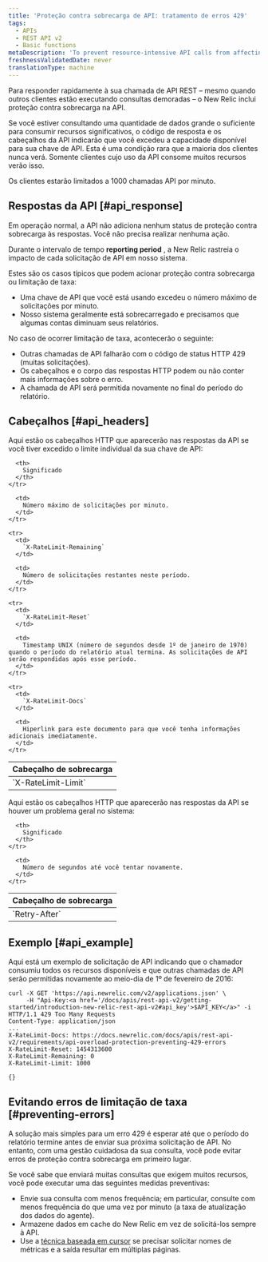 ```yaml
---
title: 'Proteção contra sobrecarga de API: tratamento de erros 429'
tags:
  - APIs
  - REST API v2
  - Basic functions
metaDescription: 'To prevent resource-intensive API calls from affecting other customers'' API calls, New Relic''s REST API includes overload protection.'
freshnessValidatedDate: never
translationType: machine
---
```


Para responder rapidamente à sua chamada de API REST – mesmo quando outros clientes estão executando consultas demoradas – o New Relic inclui proteção contra sobrecarga na API.

Se você estiver consultando uma quantidade de dados grande o suficiente para consumir recursos significativos, o código de resposta e os cabeçalhos da API indicarão que você excedeu a capacidade disponível para sua chave de API. Esta é uma condição rara que a maioria dos clientes nunca verá. Somente clientes cujo uso da API consome muitos recursos verão isso.

Os clientes estarão limitados a 1000 chamadas API por minuto.

## Respostas da API [#api_response]

Em operação normal, a API não adiciona nenhum status de proteção contra sobrecarga às respostas. Você não precisa realizar nenhuma ação.

Durante o intervalo de tempo <DoNotTranslate>**reporting period**</DoNotTranslate> , a New Relic rastreia o impacto de cada solicitação de API em nosso sistema.

Estes são os casos típicos que podem acionar proteção contra sobrecarga ou limitação de taxa:

* Uma chave de API que você está usando excedeu o número máximo de solicitações por minuto.
* Nosso sistema geralmente está sobrecarregado e precisamos que algumas contas diminuam seus relatórios.

No caso de ocorrer limitação de taxa, acontecerão o seguinte:

* Outras chamadas de API falharão com o código de status HTTP 429 (muitas solicitações).
* Os cabeçalhos e o corpo das respostas HTTP podem ou não conter mais informações sobre o erro.
* A chamada de API será permitida novamente no final do período do relatório.

## Cabeçalhos [#api_headers]

Aqui estão os cabeçalhos HTTP que aparecerão nas respostas da API se você tiver excedido o limite individual da sua chave de API:

<table>
  <thead>
    <tr>
      <th>
        Cabeçalho de sobrecarga
      </th>

      <th>
        Significado
      </th>
    </tr>
  </thead>

  <tbody>
    <tr>
      <td>
        `X-RateLimit-Limit`
      </td>

      <td>
        Número máximo de solicitações por minuto.
      </td>
    </tr>

    <tr>
      <td>
        `X-RateLimit-Remaining`
      </td>

      <td>
        Número de solicitações restantes neste período.
      </td>
    </tr>

    <tr>
      <td>
        `X-RateLimit-Reset`
      </td>

      <td>
        Timestamp UNIX (número de segundos desde 1º de janeiro de 1970) quando o período do relatório atual termina. As solicitações de API serão respondidas após esse período.
      </td>
    </tr>

    <tr>
      <td>
        `X-RateLimit-Docs`
      </td>

      <td>
        Hiperlink para este documento para que você tenha informações adicionais imediatamente.
      </td>
    </tr>
  </tbody>
</table>

Aqui estão os cabeçalhos HTTP que aparecerão nas respostas da API se houver um problema geral no sistema:

<table>
  <thead>
    <tr>
      <th style={{ width: "400px" }}>
        Cabeçalho de sobrecarga
      </th>

      <th>
        Significado
      </th>
    </tr>
  </thead>

  <tbody>
    <tr>
      <td id="overload-reset">
        `Retry-After`
      </td>

      <td>
        Número de segundos até você tentar novamente.
      </td>
    </tr>
  </tbody>
</table>

## Exemplo [#api_example]

Aqui está um exemplo de solicitação de API indicando que o chamador consumiu todos os recursos disponíveis e que outras chamadas de API serão permitidas novamente ao meio-dia de 1º de fevereiro de 2016:

```
curl -X GET 'https://api.newrelic.com/v2/applications.json' \
     -H "Api-Key:<a href='/docs/apis/rest-api-v2/getting-started/introduction-new-relic-rest-api-v2#api_key'>$API_KEY</a>" -i
HTTP/1.1 429 Too Many Requests
Content-Type: application/json
...
X-RateLimit-Docs: https://docs.newrelic.com/docs/apis/rest-api-v2/requirements/api-overload-protection-preventing-429-errors
X-RateLimit-Reset: 1454313600
X-RateLimit-Remaining: 0
X-RateLimit-Limit: 1000

{}
```

## Evitando erros de limitação de taxa [#preventing-errors]

A solução mais simples para um erro 429 é esperar até que o período do relatório termine antes de enviar sua próxima solicitação de API. No entanto, com uma gestão cuidadosa da sua consulta, você pode evitar erros de proteção contra sobrecarga em primeiro lugar.

Se você sabe que enviará muitas consultas que exigem muitos recursos, você pode executar uma das seguintes medidas preventivas:

* Envie sua consulta com menos frequência; em particular, consulte com menos frequência do que uma vez por minuto (a taxa de atualização dos dados do agente).
* Armazene dados em cache do New Relic em vez de solicitá-los sempre à API.
* Use a [técnica baseada em cursor](/docs/apis/rest-api-v2/requirements/pagination-api-output#metric_name_cursor_paging) se precisar solicitar nomes de métricas e a saída resultar em múltiplas páginas.